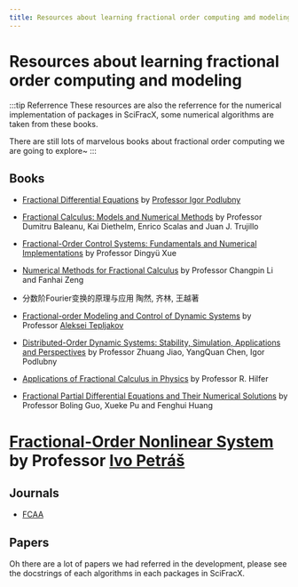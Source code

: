 ```yaml
---
title: Resources about learning fractional order computing amd modeling
---
```


# Resources about learning fractional order computing and modeling

:::tip Referrence
These resources are also the referrence for the numerical implementation of packages in SciFracX, some numerical algorithms are taken from these books.

There are still lots of marvelous books about fractional order computing we are going to explore~
:::

## Books

* [Fractional Differential Equations](http://people.tuke.sk/igor.podlubny/fde.html) by [Professor Igor Podlubny](http://people.tuke.sk/igor.podlubny/index.html)

* [Fractional Calculus: Models and Numerical Methods](https://doi.org/10.1142/10044) by Professor Dumitru Baleanu, Kai Diethelm, Enrico Scalas and Juan J. Trujillo

* [Fractional-Order Control Systems: Fundamentals and Numerical Implementations](https://doi.org/10.1515/9783110497977) by Professor Dingyü Xue

* [Numerical Methods for Fractional Calculus](https://doi.org/10.1201/b18503) by Professor Changpin Li and Fanhai Zeng

* 分数阶Fourier变换的原理与应用 陶然, 齐林, 王越著

* [Fractional-order Modeling and Control of Dynamic Systems](https://doi.org/10.1007/978-3-319-52950-9) by Professor [Aleksei Tepljakov](https://github.com/extall)

* [Distributed-Order Dynamic Systems: Stability, Simulation, Applications and Perspectives](https://doi.org/10.1007/978-1-4471-2852-6) by Professor Zhuang Jiao, YangQuan Chen, Igor Podlubny

* [Applications of Fractional Calculus in Physics](https://doi.org/10.1142/3779) by Professor R. Hilfer

* [Fractional Partial Differential Equations and Their Numerical Solutions](https://doi.org/10.1142/9543) by Professor Boling Guo, Xueke Pu and Fenghui Huang

# [Fractional-Order Nonlinear System](https://link.springer.com/book/10.1007/978-3-642-18101-6) by Professor [Ivo Petráš](http://people.tuke.sk/ivo.petras/)

## Journals

* [FCAA](http://www.diogenes.bg/fcaa/)

## Papers

Oh there are a lot of papers we had referred in the development, please see the docstrings of each algorithms in each packages in SciFracX.

